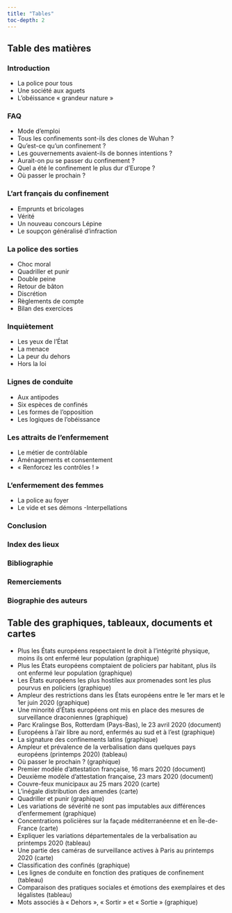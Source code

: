 ```yaml
---
title: "Tables"
toc-depth: 2
---
```



## Table des matières

### Introduction

- La police pour tous
- Une société aux aguets
- L’obéissance « grandeur nature »

### FAQ

- Mode d’emploi
- Tous les confinements sont-ils des clones de Wuhan ? 
- Qu’est-ce qu’un confinement ?
- Les gouvernements avaient-ils de bonnes intentions ? 
- Aurait-on pu se passer du confinement ? 
- Quel a été le confinement le plus dur d’Europe ? 
- Où passer le prochain ?

### L’art français du confinement

- Emprunts et bricolages
- Vérité
- Un nouveau concours Lépine
- Le soupçon généralisé d’infraction

### La police des sorties

- Choc moral
- Quadriller et punir
- Double peine
- Retour de bâton
- Discrétion
- Règlements de compte
- Bilan des exercices

### Inquiètement

- Les yeux de l’État
- La menace
- La peur du dehors
- Hors la loi

### Lignes de conduite

- Aux antipodes
- Six espèces de confinés
- Les formes de l'opposition
- Les logiques de l'obéissance

### Les attraits de l’enfermement

- Le métier de contrôlable
- Aménagements et consentement
- « Renforcez les contrôles ! »

### L’enfermement des femmes

- La police au foyer
- Le vide et ses démons
-Interpellations

### Conclusion

### Index des lieux

### Bibliographie

### Remerciements

### Biographie des auteurs

## Table des graphiques, tableaux, documents et cartes

- Plus les États européens respectaient le droit à l’intégrité physique, moins ils ont enfermé leur population (graphique)
- Plus les États européens comptaient de policiers par habitant, plus ils ont enfermé leur population (graphique)
- Les États européens les plus hostiles aux promenades sont les plus pourvus en policiers (graphique)
- Ampleur des restrictions dans les États européens entre le 1er mars et
le 1er juin 2020 (graphique)
- Une minorité d’États européens ont mis en place des mesures de
surveillance draconiennes (graphique)
- Parc Kralingse Bos, Rotterdam (Pays-Bas), le 23 avril 2020 (document)
- Européens à l'air libre au nord, enfermés au sud et à l'est (graphique)
- La signature des confinements latins (graphique)
- Ampleur et prévalence de la verbalisation dans quelques pays européens (printemps 2020) (tableau)
- Où passer le prochain ? (graphique)
- Premier modèle d'attestation française, 16 mars 2020 (document)
- Deuxième modèle d'attestation française, 23 mars 2020 (document)
- Couvre-feux municipaux au 25 mars 2020 (carte)
- L'inégale distribution des amendes (carte)
- Quadriller et punir (graphique)
- Les variations de sévérité ne sont pas imputables aux différences d'enfermement (graphique)
- Concentrations policières sur la façade méditerranéenne et en Île-de-France (carte)
- Expliquer les variations départementales de la verbalisation au printemps 2020 (tableau)
- Une partie des caméras de surveillance actives à Paris au printemps 2020 (carte)
- Classification des confinés (graphique)
- Les lignes de conduite en fonction des pratiques de confinement (tableau)
- Comparaison des pratiques sociales et émotions des exemplaires et des légalistes (tableau)
- Mots associés à « Dehors », « Sortir » et « Sortie » (graphique)
